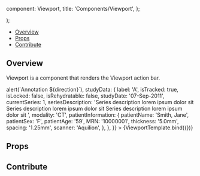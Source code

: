 

  component: Viewport,
  title: 'Components/Viewport',
};

<Meta title="Components/Viewport" component={Viewport} />

  <div className="bg-primary-dark h-40">
    <Viewport {...args} />
  </div>
);

<Heading title="Viewport" componentRelativePath="Viewport/Viewport.tsx" />

- [Overview](#overview)
- [Props](#props)
- [Contribute](#contribute)

## Overview

Viewport is a component that renders the Viewport action bar.

<Canvas>
  <Story
    name="Overview"
    args={{
      viewportIndex: 0,
      onArrowsClick: direction => alert(`Annotation ${direction}`),
      studyData: {
        label: 'A',
        isTracked: true,
        isLocked: false,
        isRehydratable: false,
        studyDate: '07-Sep-2011',
        currentSeries: 1,
        seriesDescription:
          'Series description lorem ipsum dolor sit Series description lorem ipsum dolor sit Series description lorem ipsum dolor sit ',
        modality: 'CT',
        patientInformation: {
          patientName: 'Smith, Jane',
          patientSex: 'F',
          patientAge: '59',
          MRN: '10000001',
          thickness: '5.0mm',
          spacing: '1.25mm',
          scanner: 'Aquilion',
        },
      },
    }}
  >
    {ViewportTemplate.bind({})}
  </Story>
</Canvas>

## Props

<ArgsTable of={Viewport} />

## Contribute

<Footer componentRelativePath="Viewport/__stories__/Viewport.stories.mdx" />
